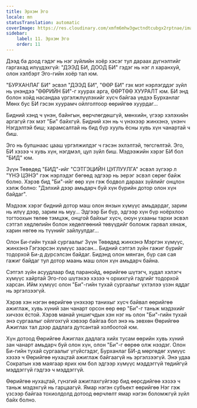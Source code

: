 ```yaml
---
title: Эрхэм Эго
locale: mn
statusTranslation: automatic
coverImage: https://res.cloudinary.com/xmfm6mhw3gwctndtcubgx2rptnae/image/upload/v1740468922/small_cover_tratado_de_psicologia_revolucionaria_a4c0dca4e0.webp
sidebar:
    label: 11. Эрхэм Эго
    order: 11
---
```

Дээд ба доод гэдэг нь нэг зүйлийн хоёр хэсэг тул дараах дүгнэлтийг гаргахад илүүдэхгүй: "ДЭЭД БИ, ДООД БИ" гэдэг нь нэг л харанхуй, олон хэлбэрт Эго-гийн хоёр тал юм.

"БУРХАНЛАГ БИ" эсвэл "ДЭЭД БИ", "ӨӨР БИ" гэх мэт нэрлэгддэг зүйл нь үнэндээ "ӨӨРИЙН БИ"-г хуурах арга, ӨӨРТӨӨ ХУУРАЛТ юм. БИ энд болон хойд насандаа үргэлжлүүлэхийг хүсч байгаа үедээ Бурханлаг Мөнх бус БИ гэсэн хуурамч ойлголтоор өөрийгөө хуурдаг...

Бидний хэнд ч үнэн, байнгын, өөрчлөгдөшгүй, мөнхийн, үгээр хэлэхийн аргагүй гэх мэт "Би" байхгүй. Бидний хэн нь ч үнэхээр жинхэнэ, үнэнч Нэгдэлтэй биш; харамсалтай нь бид бүр хууль ёсны хувь хүн чанартай ч биш.

Эго нь булшнаас цааш үргэлжилдэг ч гэсэн эхлэлтэй, төгсгөлтэй. Эго, БИ хэзээ ч хувь хүн, нэгдмэл, цул зүйл биш. Мэдээжийн хэрэг БИ бол "БИД" юм.

Зүүн Төвөдөд "БИД"-ийг "СЭТГЭЦИЙН ЦУГЛУУЛГА" эсвэл зүгээр л "ҮНЭ ЦЭНЭ" гэж нэрлэдэг бөгөөд эдгээр нь эерэг эсвэл сөрөг байж болно. Хэрэв бид "Би"-ийг өөр хүн гэж бодвол дараах зүйлийг онцлон хэлж болно: "Дэлхий дээр амьдарч буй хүн бүрийн дотор олон хүн байдаг".

Мэдээж хэрэг бидний дотор маш олон янзын хүмүүс амьдардаг, зарим нь илүү дээр, зарим нь муу... Эдгээр Би бүр, эдгээр хүн бүр ноёрхлоо тогтоохын төлөө тэмцэж, онцгой байхыг хүсч, оюун ухааны тархи эсвэл сэтгэл хөдлөлийн болон хөдөлгөөний төвүүдийг боломж гарвал хянаж, харин нөгөө нь түүнийг зайлуулдаг...

Олон Би-гийн тухай сургаалыг Зүүн Төвөдөд жинхэнэ Мэргэн хүмүүс, жинхэнэ Гэгээрсэн хүмүүс заасан... Бидний сэтгэл зүйн гажиг бүрийг тодорхой Би-д дүрсэлсэн байдаг. Бидэнд олон мянган, бүр сая сая гажиг байдаг тул дотор маань маш олон хүн амьдарч байна.

Сэтгэл зүйн асуудлаар бид паранойд, өөрийгөө шүтэгч, худал хэлэгч хүмүүс хайртай Эго-гоо шүтэхээ хэзээ ч орхихгүй гэдгийг тодорхой харсан. Ийм хүмүүс олон "Би"-гийн тухай сургаалыг үхтэлээ үзэн яддаг нь эргэлзээгүй.

Хэрэв хэн нэгэн өөрийгөө үнэхээр танихыг хүсч байвал өөрийгөө ажиглаж, хувь хүний ​​зан чанарт орсон өөр өөр "Би"-г таньж мэдэхийг хичээх ёстой. Хэрэв манай уншигчдын хэн нэг нь олон "Би"-гийн тухай энэ сургаалыг ойлгохгүй хэвээр байгаа бол энэ нь зөвхөн Өөрийгөө Ажиглах тал дээр дадлага дутсантай холбоотой юм.

Хүн дотоод Өөрийгөө Ажиглах дадлага хийх тусам өөрийн хувь хүний ​​зан чанарт амьдарч буй олон хүн, олон "Би"-г өөрөө олж нээдэг. Олон Би-гийн тухай сургаалыг үгүйсгэдэг, Бурханлаг БИ-д мөргөдөг хүмүүс хэзээ ч Өөрийгөө нухацтай ажиглаж байгаагүй нь эргэлзээгүй. Энэ удаа Сократын хэв маягаар ярих юм бол эдгээр хүмүүс мэддэггүй төдийгүй мэддэггүй гэдгээ ч мэддэггүй.

Өөрийгөө нухацтай, гүнзгий ажиглахгүйгээр бид өөрсдийгөө хэзээ ч таньж мэдэхгүй нь гарцаагүй. Ямар нэгэн субъект өөрийгөө Нэг гэж үзсээр байгаа тохиолдолд дотоод өөрчлөлт ямар нэгэн боломжгүй зүйл байх болно.

